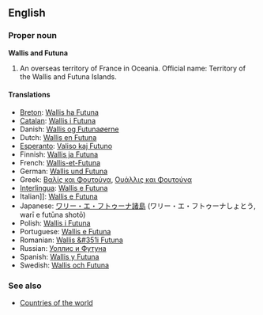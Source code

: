 ==English==
===Proper noun===
'''Wallis and Futuna'''

#An overseas territory of France in Oceania. Official name: Territory of the Wallis and Futuna Islands.

====Translations====
*[[Breton]]: [[Wallis ha Futuna]]
*[[Catalan]]: [[Wallis i Futuna]]
*Danish: [[Wallis og Futunaøerne]]
*Dutch: [[Wallis en Futuna]]
*[[Esperanto]]: [[Valiso kaj Futuno]]
*Finnish: [[Wallis ja Futuna]]
*French: [[Wallis-et-Futuna]]
*German: [[Wallis und Futuna]]
*Greek: [[Βαλίς και Φουτούνα]], [[Ουάλλις και Φουτούνα]]
*[[Interlingua]]: [[Wallis e Futuna]]
*Italian]]: [[Wallis e Futuna]]
*Japanese: [[ワリー・エ・フトゥーナ諸島]] (ワリー・エ・フトゥーナしょとう, warī e futūna shotō)
*Polish: [[Wallis i Futuna]]
*Portuguese: [[Wallis e Futuna]]
*Romanian: [[Wallis &#351i Futuna]]
*Russian: [[Уоллис и Футуна]]
*Spanish: [[Wallis y Futuna]]
*Swedish: [[Wallis och Futuna]]

===See also===
*[[Countries of the world]]